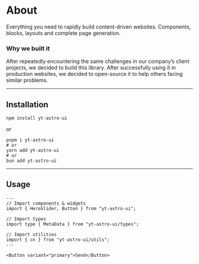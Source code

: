 # About

Everything you need to rapidly build content-driven websites. Components, blocks, layouts and complete page generation.


### Why we built it

After repeatedly encountering the same challenges in our company’s client projects, we decided to build this library. After successfully using it in production websites, we decided to open-source it to help others facing similar problems.


<hr />

## Installation

```shell
npm install yt-astro-ui
```
or
```shell
pnpm i yt-astro-ui
# or
yarn add yt-astro-ui
# or
bun add yt-astro-ui
```

<hr />

## Usage

```astro
---
// Import components & widgets
import { HeroSlider, Button } from "yt-astro-ui";

// Import types
import type { MetaData } from "yt-astro-ui/types";

// Import utilities
import { cn } from "yt-astro-ui/utils";
---

<Button variant="primary">Send</Button>
```
